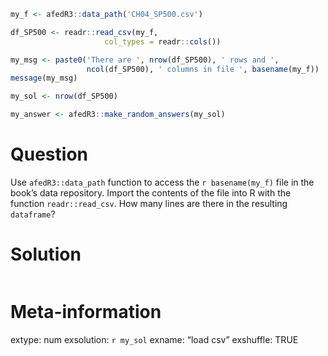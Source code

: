 ```r
my_f <- afedR3::data_path('CH04_SP500.csv')

df_SP500 <- readr::read_csv(my_f, 
                     col_types = readr::cols())

my_msg <- paste0('There are ', nrow(df_SP500), ' rows and ', 
                 ncol(df_SP500), ' columns in file ', basename(my_f))
message(my_msg)

my_sol <- nrow(df_SP500)
```

```r
my_answer <- afedR3::make_random_answers(my_sol)
```

Question
========

Use `afedR3::data_path` function to access the `r basename(my_f)` file in the book's data repository. Import the contents of the file into R with the function `readr::read_csv`. How many lines are there in the resulting `dataframe`?


Solution
================

```r
```

Meta-information
================
extype: num
exsolution: `r my_sol`
exname: "load csv"
exshuffle: TRUE

